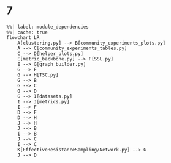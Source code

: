 # 7

```mermaid
%%| label: module_dependencies
%%| cache: true
flowchart LR
    A[clustering.py] --> B[community_experiments_plots.py]
    A --> C[community_experiments_tables.py]
    C --> D[helper_plots.py]
    E[metric_backbone.py] --> F[SSL.py]
    E --> G[graph_builder.py]
    G --> F
    G --> H[TSC.py]
    G --> B
    G --> C
    G --> D
    G --> I[datasets.py]
    I --> J[metrics.py]
    I --> F
    D --> F
    D --> H
    J --> H
    J --> B
    I --> B
    J --> C
    I --> C
    K[EffectiveResistanceSampling/Network.py] --> G
    J --> D
```